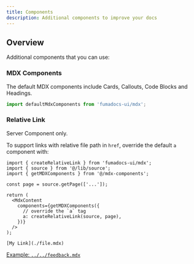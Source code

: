 ```yaml
---
title: Components
description: Additional components to improve your docs
---
```


## Overview

Additional components that you can use:

<DocsCategory />

### MDX Components

The default MDX components include Cards, Callouts, Code Blocks and Headings.

```ts
import defaultMdxComponents from 'fumadocs-ui/mdx';
```

### Relative Link

<Callout type="warn">Server Component only.</Callout>

To support links with relative file path in `href`, override the default `a` component with:

```tsx title="app/docs/[[...slug]]/page.tsx"
import { createRelativeLink } from 'fumadocs-ui/mdx';
import { source } from '@/lib/source';
import { getMDXComponents } from '@/mdx-components';

const page = source.getPage(['...']);

return (
  <MdxContent
    components={getMDXComponents({
      // override the `a` tag
      a: createRelativeLink(source, page),
    })}
  />
);
```

```mdx
[My Link](./file.mdx)
```

[Example: `../../feedback.mdx`](../../feedback.mdx)
